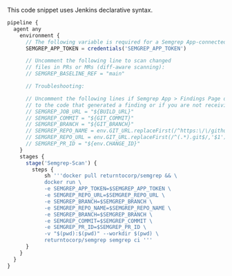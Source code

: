This code snippet uses Jenkins declarative syntax.

```javascript
pipeline {
  agent any
    environment {
      // The following variable is required for a Semgrep App-connected scan:
      SEMGREP_APP_TOKEN = credentials('SEMGREP_APP_TOKEN')

      // Uncomment the following line to scan changed 
      // files in PRs or MRs (diff-aware scanning): 
      // SEMGREP_BASELINE_REF = "main"

      // Troubleshooting:

      // Uncomment the following lines if Semgrep App > Findings Page does not create links
      // to the code that generated a finding or if you are not receiving PR or MR comments.
      // SEMGREP_JOB_URL = "${BUILD_URL}"
      // SEMGREP_COMMIT = "${GIT_COMMIT}"
      // SEMGREP_BRANCH = "${GIT_BRANCH}"
      // SEMGREP_REPO_NAME = env.GIT_URL.replaceFirst(/^https:\/\/github.com\/(.*).git$/, '$1')
      // SEMGREP_REPO_URL = env.GIT_URL.replaceFirst(/^(.*).git$/,'$1')
      // SEMGREP_PR_ID = "${env.CHANGE_ID}"
    }
    stages {
      stage('Semgrep-Scan') {
        steps {
            sh '''docker pull returntocorp/semgrep && \
            docker run \
            -e SEMGREP_APP_TOKEN=$SEMGREP_APP_TOKEN \
            -e SEMGREP_REPO_URL=$SEMGREP_REPO_URL \
            -e SEMGREP_BRANCH=$SEMGREP_BRANCH \
            -e SEMGREP_REPO_NAME=$SEMGREP_REPO_NAME \
            -e SEMGREP_BRANCH=$SEMGREP_BRANCH \
            -e SEMGREP_COMMIT=$SEMGREP_COMMIT \
            -e SEMGREP_PR_ID=$SEMGREP_PR_ID \
            -v "$(pwd):$(pwd)" --workdir $(pwd) \
            returntocorp/semgrep semgrep ci '''
      }
    }
  }
}
```
